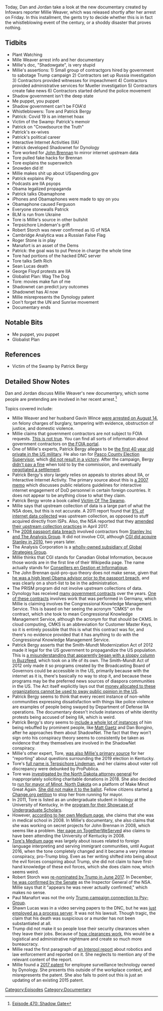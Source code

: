 {{DEFAULTSORT:
    #_EPISODE_0470:ShadowGate
}}{{Episode
    | title           = ShadowGate
    | caption         = Listen to this episode on [https://knowledgefight.libsyn.com/470-shadowgate Libsyn] [https://open.spotify.com/episode/0WzgfKlwIzvwZWmWc5RbGx Spotify], Read the [[Transcript/470: ShadowGate|Unofficial Transcript]]
    | episodeNumber   = 470
    | length          = 03:27:25
    | airDate         = August 17, 2020
    | episodeType     = [[:Category:Documentary|Documentary]]
    | appearance      = [[Millie Weaver]], [[Tore (Terpsichore Lindeman)]], [[Patrick Bergy]], [[John Brennan]], [[Edward Snowden]], [[Robert Storch]], [[Roger Stone]], [[Paul Manafort]], [[Seth Rich]], [[Sean Lucas]], [[George Floyd]]
    | previousEpisode = [[469: August 12-13, 2020]]
    | nextEpisode     = [[471: August 14-16, 2020]]
}}

{{Stub}}

Today, Dan and Jordan take a look at the new documentary created by Infowars reporter Millie Weaver, which was released shortly after her arrest on Friday. In this installment, the gents try to decide whether this is in fact the whistleblowing event of the century, or a shoddy disaster that proves nothing.

==Tidbits==

*Plant Watching
*Mille Weaver arrest info and her documentary
*Millie's doc, "Shadowgate", is very stupid
*Millie's assertions: 1) Small group of contractgors hired by government to sabotage Trump campaign 2) Contractors set up Russia investigation 3) Contractors provided witnesses for impeachment 4) Contractors provided administrative services for Mueller investigation 5) Contractors create fake news 6) Contractors started defund the police movement
*Shadow government isn't the deep state
*Me puppet, you puppet
*Shadow government can't be FOIA'd
*Whistleblowers: Tore and Patrick Bergy
*Patrick: Covid 19 is an internet hoax
*Victim of the Swamp: Patrick's memoir
*Patrick on "Crowdsource the Truth"
*Patrick's ex-wives
*Patrick's political career
*Interactive Internet Activities (IIA)
*Patrick developed Shadownet for Dynology
*Tore worked for [[John Brennan]] to mirror internet upstream data
*Tore pulled fake hacks for Brennan
*Tore explains the superswitch
*Snowden did it!
*Millie makes shit up about USspending.gov
*Patrick explains iPsy
*Podcasts are IIA psyops
*Obama legalized propaganda
*Patrick talks Obamaphone
*iPhones and Obamaphones were made to spy on you
*Obamaphone caused Ferguson
*Everyone stonewalls Patrick
*BLM is run from Ukraine
*Tore is Millie's source in other bullshit
*Terpsichore Lindeman's grift
*Robert Storch was never confirmed as IG of NSA
*Cambridge Analytica was a Russian False Flag
*Roger Stone is in play
*Manafort is an asset of the Dems
*Patrick: the goal was to put Pence in charge the whole time
*Tore had portions of the hacked DNC server
*Tore talks Seth Rich
*Sean Lucas death
*George Floyd protests are IIA
*Globalist Plan: Wag The Dog
*Tore: movies make fun of me
*Shadownet can predict jury outcomes
*Shadownet has AI now
*Millie misrepresents the Dynology patent
*Don't forget the UN and Sunrise movement
*Documentary ends

==Notable Bits==

*Me puppet, you puppet
*Globalist Plan

==References==

*Victim of the Swamp by Patrick Bergy

==Detailed Show Notes==

Dan and Jordan discuss Millie Weaver's new documentary, which some people are pretending are involved in her recent arrest.<ref>[https://knowledgefight.com/research/2020/8/17/episode-470-shadow-gate Episode 470: Shadow Gate]</ref>

Topics covered include:

*Millie Weaver and her husband Gavin Wince [https://heavy.com/news/2020/08/millie-weaver/ were arrested on August 14], on felony charges of burglary, tampering with evidence, obstruction of justice, and domestic violence.
*Millie claims that government contractors are not subject to FOIA requests. [https://washingtontechnology.com/articles/2017/02/17/insights-proxmire-foia-advice.aspx This is not true]. You can find all sorts of information about government contractors on [https://foiaonline.gov/foiaonline/action/public/home the FOIA portal].
*One of Millie's experts, Patrick Bergy alleges to be [https://www.tampabay.com/archive/2005/10/27/bound-for-boot-camp-he-s-booted-from-his-job/ the first 40 year old private in the US military]. He also ran for [https://www.tampabay.com/archive/2004/10/11/independent-candidate-strives-to-be-heard/ Pasco County Election Supervisor], which [https://www.pascovotes.gov/portals/pasco/Results/gen04all.htm did not result in a victory]. After the campaign, Bergy [http://www.fec.state.fl.us/FECWebFi.nsf/0/EB6EA80B40C7CA6485257C2F00735CDA/$file/158.pdf didn't pay a fine] when told to by the commission, and eventually [http://www.fec.state.fl.us/FECWebFi.nsf/0/7C014BB7366B7E6785257C0E00587C5B/$file/206.pdf negotiated a settlement].
*Patrick Bergy's story largely relies on appeals to stories about IIA, or Interactive Internet Activity. The primary source about this is [https://fas.org/sgp/othergov/dod/dod060807.pdf a 2007 memo] which discusses public relations guidelines for interactive internet engagement of DoD personnel in certain foreign countries. It does not appear to be anything close to what they claim.
*Patrick Bergy wrote a book called [https://www.amazon.com/Victim-Swamp-State-Destroyed-Private/dp/1977646468 Victim Of The Swamp].
*Millie says that upstream collection of data is a large part of what the NSA does, but this is not accurate. A 2011 report found that [https://www.aclu.org/files/assets/fisc_opinion_10.3.2011.pdf 9% of internet data collected] was upstream collection, as opposed to stuff acquired directly from ISPs. Also, the NSA reported that they [https://www.nsa.gov/news-features/press-room/Article/1618699/nsa-stops-certain-section-702-upstream-activities/ amended their upstream collection practices] in April 2017.
*The [https://www.nytimes.com/2008/03/22/us/politics/22passport.html 2008 passport data breach] involved contractors from [https://web.archive.org/web/20080324040415/http://deepbackground.msnbc.msn.com/archive/2008/03/21/794799.aspx Stanley Inc and The Analysis Group]. It did not involve CGI, although [https://washingtontechnology.com/articles/2010/05/07/cgi-buys-stanley.aspx CGI did acquire Stanley in 2010], two years later.
*The Analysis Corporation is a [https://www.sourcewatch.org/index.php/The_Analysis_Corporation wholly-owned subsidiary of Global Strategies Group].
*Millie thinks that CGI stands for Canadian Global Information, because those words are in the first line of their Wikipedia page. The name actually stands for [https://www.washingtonpost.com/news/wonk/wp/2013/10/16/meet-cgi-federal-the-company-behind-the-botched-launch-of-healthcare-gov/ Conseillers en Gestion et Informatique].
*The John Brennan quid-pro-quo theory does not make sense, given that [https://web.archive.org/web/20110507023129/http://www.northjersey.com/news/120509_North_Bergen_man_is_homeland_security_assistant_for_President_Obama.html he was a high level Obama advisor prior to the passport breach], and was clearly on a short-list to be in the administration.
*The PRISM program did not involve upstream collections of data.
*Dynology has received [https://www.usaspending.gov/#/search/b174b27784aef45c8a6b0640ee63792c many government contracts] over the years. [https://www.usaspending.gov/#/award/CONT_AWD_W912PE08P7083_9700_-NONE-_-NONE- One of these contracts] involves work that was performed in Germany, which Millie is claiming involves the Congressional Knowledge Management Service. This is based on her seeing the acronym "CMKS" on the contract, which she took to mean Congressional Knowledge Management Service, although the acronym for that should be CKMS. In cloud computing, CMKS is an abbreviation for Customer Master Keys, so it is entirely possible that this is what this contract was for, and there's no evidence provided that it has anything to do with the Congressional Knowledge Management Service.
*Patrick Bergy asserts that the Smith-Mundt Modernization Act of 2012 made it legal for the US government to propagandize the US population. This is [https://foreignpolicy.com/2013/07/14/u-s-repeals-propaganda-ban-spreads-government-made-news-to-americans/ a misunderstanding that apparently began with a sloppy column in Buzzfeed], which took on a life of its own. The Smith-Mundt Act of 2012 only made it so programs created by the Broadcasting Board of Governors could be accessible in the US, primarily because with the internet as it is, there's basically no way to stop it, and because these programs may be the preferred news sources of diaspora communities in the US. The Act itself explicitly lays out that [https://www.govinfo.gov/content/pkg/BILLS-112hr5736ih/pdf/BILLS-112hr5736ih.pdf money allocated to these organizations cannot be used to sway public opinion in the US].
*Patrick Bergy seems to think that every recent instance of non-white communities expressing dissatisfaction with things like police violence are examples of people being swayed by Department of Defense IIA operations. The documentary doesn't include instances of white identity protests being accused of being IIA, which is weird.
*Patrick Bergy's story seems to [https://www.victimoftheswamp.com/2020/02/22/the-witness-obamas-shadownet/ include a whole lot of instances] of him being rebuffed by prominent people, like [[Matt Gaetz]] and Dan Bongino, after he approaches them about ShadowNet. The fact that they won't sign onto his conspiracy theory seems to consistently be taken as evidence that they themselves are involved in the ShadowNet conspiracy.
*Millie's other expert, Tore, [https://www.infowars.com/breaking-new-evidence-confirms-kentucky-election-fraud/ was also Millie's primary source] for her "reporting" about questions surrounding the 2019 election in Kentucky.
*Tore's [https://www.propublica.org/article/misinformation-efforts-over-kentucky-vote-could-be-playbook-for-2020 full name is Terpsichore Lindeman], and her claims about voter roll discrepancy were debunked by ProPublica.
*Tore was [https://attorneygeneral.nd.gov/news/attorney-general-details-investigation-unlicensed-business-alleged-fraud-tore-maras-lindeman investigated by the North Dakota attorney general] for inappropriately soliciting charitable donations in 2018. She also decided to [https://www.kfyrtv.com/content/news/Second-candidate-running-in-Minot-mayoral-race-468072953.html run for mayor of Minot, North Dakota] on a platform of Make Minot Great Again. [https://www.minotdailynews.com/news/local-news/2018/06/election-results-upheld-in-official-tally/ She did not make it to the ballot]. Fellow citizens started [https://www.change.org/p/concerned-citizens-of-minot-prohibit-tore-maras-lindeman-from-running-for-mayor-in-minot-nd a Change.org petition] to stop her from running for mayor.
*In 2011, Tore is listed as an undergraduate student in biology at the University of Kentucky, in the [https://www.uky.edu/chellgren/sites/www.uky.edu.chellgren/files/FINAL%20ABSTRACT%20BOOK.pdf program for their Showcase of Undergraduate Scholars].
*However, [https://medium.com/immigration-policy/usa-language-confidential-8aec1c253d96 according to her own Medium page], she claims that she was in medical school in 2008. In Millie's documentary, she also claims that she was working on secret projects for John Brennan in 2008, which seems like a problem. [https://navy.togetherweserved.com/usn/servlet/tws.webapp.WebApp?ID=506419&cmd=ShadowBoxProfile&type=Person Her page on TogetherWeServed] also claims to have been attending the University of Kentucky in 2008.
*[https://medium.com/@drlindeman Tore's Medium page] was largely about issues related to foreign language interpreting and serving immigrant communities, until August 2016, when the tone completely changed and it became a very intense conspiracy, pro-Trump blog. Even as her writing shifted into being about the evil forces conspiring about Trump, she did not claim to have first-hand knowledge of these evil forces, which she does claim now, which seems weird.
*Robert Storch was [https://www.whitehouse.gov/presidential-actions/president-donald-j-trump-announces-key-additions-administration-2/ re-nominated by Trump in June 2017]. In December, [https://www.nsa.gov/news-features/press-room/Article/1618765/robert-storch-confirmed-as-national-security-agency-inspector-general/ he was confirmed by the Senate] as the Inspector General of the NSA. Millie says that it "appears he was never actually confirmed," which makes no sense.
*Paul Manafort was not the only [https://www.thedailybeast.com/rick-gates-tells-mueller-about-trump-teams-dealings-with-israeli-intelligence-firm Trump campaign connection to Psy-Group].
*Shawn Lucas was in a video serving papers to the DNC, but he was [https://heavy.com/news/2016/11/shawn-lucas-cause-of-death-drugs-released-kratom-fentanyl-dnc-process-server-democratic-national-committee-hillary-clinton-conspiracy-theory-theories-seth-rich/ just employed as a process server]. It was not his lawsuit. Though tragic, the claim that his death was suspicious or a murder has not been substantiated at all.
*Trump did not make it so people lose their security clearances when they leave their jobs. Because of [https://clearedjobs.net/security-clearance-faqs how clearances work], this would be a logistical and administrative nightmare and create so much more bureaucracy.
*Millie read the first paragraph of [https://www.europarl.europa.eu/cmsdata/196207/UNICRI%20-%20Artificial%20intelligence%20and%20robotics%20for%20law%20enforcement.pdf an Interpol report] about robotics and law enforcement and reported on it. She neglects to mention any of the relevant content of the report.
*Millie found a [https://patents.justia.com/patent/20170061345 2017 patent] for employee surveillance technology owned by Dynology. She presents this outside of the workplace context, and misrepresents the patent. She also fails to point out this is just an updating of an existing 2015 patent.

[[Category:Episodes]]
[[Category:Documentary]]
